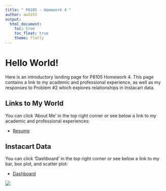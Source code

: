 ```yaml
---
title: " P8105 - Homework 4 "
author: aw3253
output: 
  html_document:
    toc: true
    toc_float: true
    theme: flatly
---
```



# Hello World!
Here is an introductory landing page for P8105 Homework 4. This page contains a link to my academic and professional experience, as well as my responses to Problem #2 which explores relationships in Instacart data. 

## Links to My World 

You can click  'About Me' in the top right corner or see below a link to my academic and professional experiences:

* [Resume](about.html)


## Instacart Data

You can click  'Dashboard' in the top right corner or see below a link to my bar, box plot, and scatter plot:

* [Dashboard](dashboard.html)




![](https://media.giphy.com/media/drXGoW1iudhKw/giphy.gif)
